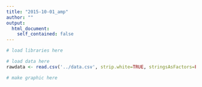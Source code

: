 ```yaml
---
title: "2015-10-01_amp"
author: ""
output:
  html_document:
    self_contained: false
---
```


```r
# load libraries here
```

```r
# load data here
rawdata <- read.csv('../data.csv', strip.white=TRUE, stringsAsFactors=FALSE, row.names=NULL)
```

```r
# make graphic here
```
